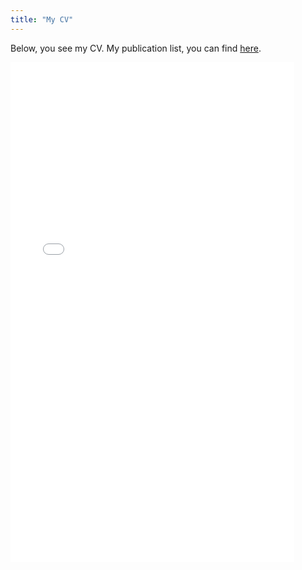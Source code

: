 ```yaml
---
title: "My CV"
---
```


Below, you see my CV. My publication list, you can find <a href="https://orcid.org/0000-0001-9094-8361">here</a>.

<embed src="CV_DB.pdf" width=90% height="800" type="application/pdf">